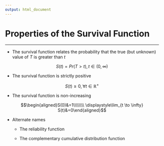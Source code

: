 ```yaml
---
output: html_document
---
```


# Properties of the Survival Function

<hr/>

- The survival function relates the probability that the true (but unknown) value of $T$ is greater than $t$ 

$$S(t)=Pr(T > t), t\in (0,\infty)$$

- The survival function is strictly positive 

$$S(t) \ge 0, \forall t \in \mathbb{R}^{+}$$

- The survival function is non-increasing 

$$\begin{aligned}S(0)&=1\\\\\\\\
\displaystyle\lim_{t \to \infty} S(t)&=0\end{aligned}$$

- Alternate names

    + The reliability function
    
    + The complementary cumulative distribution function
